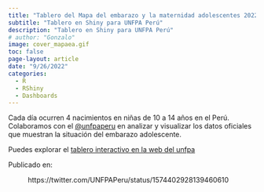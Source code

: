```yaml
---
title: "Tablero del Mapa del embarazo y la maternidad adolescentes 2022"
subtitle: "Tablero en Shiny para UNFPA Perú"
description: "Tablero en Shiny para UNFPA Perú"
# author: "Gonzalo"
image: cover_mapaea.gif
toc: false
page-layout: article
date: "9/26/2022"
categories:
  - R
  - RShiny
  - Dashboards
---
```


Cada día ocurren 4 nacimientos en niñas de 10 a 14 años en el Perú. Colaboramos con el [\@unfpaperu](https://twitter.com/UNFPAPeru) en analizar y visualizar los datos oficiales que muestran la situación del embarazo adolescente.

Puedes explorar el [tablero interactivo en la web del unfpa](https://peru.unfpa.org/es/mapa-embarazo-y-maternidad-adolescentes-peru)

Publicado en:

```{=html}


<figure class="wp-block-embed is-type-rich is-provider-twitter wp-block-embed-twitter"><div class="wp-block-embed__wrapper">

https://twitter.com/UNFPAPeru/status/1574402928139460610

</div></figure>
```